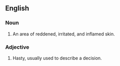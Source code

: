 ==English==

===Noun===
#An area of reddened, irritated, and inflamed skin.

===Adjective===
#Hasty, usually used to describe a decision.